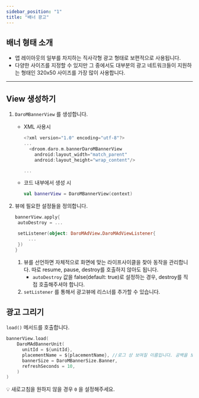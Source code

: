```yaml
---
sidebar_position: "1"
title: "배너 광고"
---
```


## 배너 형태 소개

- 앱 레이아웃의 일부를 차지하는 직사각형 광고 형태로 보편적으로 사용됩니다.
- 다양한 사이즈를 지정할 수 있지만 그 중에서도 대부분의 광고 네트워크들이 지원하는 형태인 320x50 사이즈를 가장 많이 사용합니다.

---

## View 생성하기

1. `DaroMBannerView` 를 생성합니다.
   - XML 사용시

     ```kotlin
     <?xml version="1.0" encoding="utf-8"?>
     ...
       <droom.daro.m.bannerDaroMBannerView
         android:layout_width="match_parent"
         android:layout_height="wrap_content"/>
     
     ...
     ```
   - 코드 내부에서 생성 시

     ```kotlin
     val bannerView = DaroMBannerView(context)
     ```
2. 뷰에 필요한 설정들을 정의합니다.

   ```kotlin
   bannerView.apply{
   	autoDestroy = ...
   
   	setListener(object: DaroMAdView.DaroMAdViewListener{
   		...
   	})
   }
   ```
   1. 뷰를 선언하면 자체적으로 화면에 맞는 라이프사이클을 찾아 동작을 관리합니다. 따로 resume, pause, destroy를 호출하지 않아도 됩니다.
      - `autoDestroy` 값을 false(default: true)로 설정하는 경우, destroy를 직접 호출해주셔야 합니다.
   2. `setListener` 를 통해서 광고뷰에 리스너를 추가할 수 있습니다.

## 광고 그리기

`load()` 메서드를 호출합니다.

```kotlin
bannerView.load(
    DaroMAdBannerUnit(
      unitId = ${unitId},
      placementName = ${placementName}, //로그 상 보여질 이름입니다. 공백을 보내도 무관합니다.
      bannerSize = DaroMBannerSize.Banner,
      refreshSeconds = 10,
    )
)
```

💡 새로고침을 원하지 않을 경우 `0` 을 설정해주세요.
